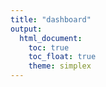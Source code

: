 ```yaml
---
title: "dashboard"
output: 
  html_document:
    toc: true
    toc_float: true
    theme: simplex 
---
```

